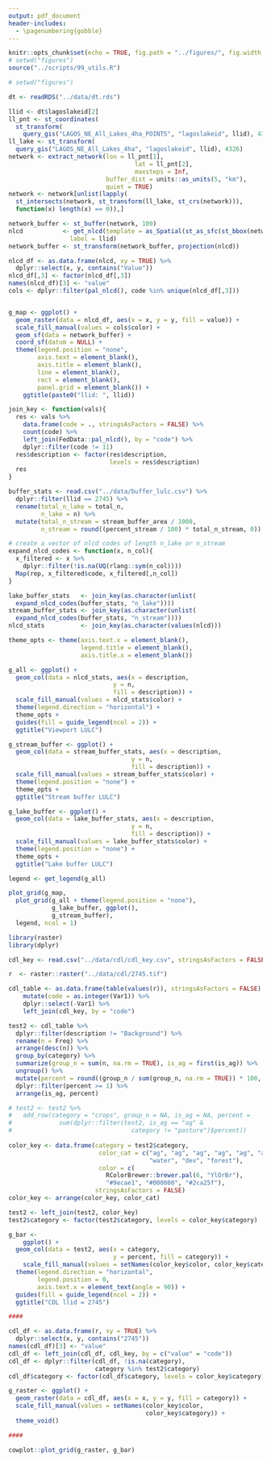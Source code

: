 ```yaml
---
output: pdf_document
header-includes: 
  - \pagenumbering{gobble}
---
```


```r
knitr::opts_chunk$set(echo = TRUE, fig.path = "../figures/", fig.width = 7, fig.height = 7)
# setwd("figures")
source("../scripts/99_utils.R")
```

```r
# setwd("figures")

dt <- readRDS("../data/dt.rds")

llid <- dt$lagoslakeid[2]
ll_pnt <- st_coordinates(
  st_transform(
    query_gis("LAGOS_NE_All_Lakes_4ha_POINTS", "lagoslakeid", llid), 4326))
ll_lake <- st_transform(
  query_gis("LAGOS_NE_All_Lakes_4ha", "lagoslakeid", llid), 4326)
network <- extract_network(lon = ll_pnt[1], 
                                   lat = ll_pnt[2], 
                                   maxsteps = Inf, 
                           buffer_dist = units::as_units(5, "km"),
                           quiet = TRUE)
network <- network[unlist(lapply(
  st_intersects(network, st_transform(ll_lake, st_crs(network))), 
  function(x) length(x) == 0)),]

network_buffer <- st_buffer(network, 100)
nlcd           <- get_nlcd(template = as_Spatial(st_as_sfc(st_bbox(network_buffer))), 
                 label = llid)
network_buffer <- st_transform(network_buffer, projection(nlcd))

nlcd_df <- as.data.frame(nlcd, xy = TRUE) %>%
  dplyr::select(x, y, contains("Value"))
nlcd_df[,3] <- factor(nlcd_df[,3])
names(nlcd_df)[3] <- "value"
cols <- dplyr::filter(pal_nlcd(), code %in% unique(nlcd_df[,3]))


g_map <- ggplot() + 
  geom_raster(data = nlcd_df, aes(x = x, y = y, fill = value)) +
  scale_fill_manual(values = cols$color) +
  geom_sf(data = network_buffer) +
  coord_sf(datum = NULL) +
  theme(legend.position = "none", 
        axis.text = element_blank(), 
        axis.title = element_blank(), 
        line = element_blank(), 
        rect = element_blank(), 
        panel.grid = element_blank()) +
    ggtitle(paste0("llid: ", llid))

join_key <- function(vals){
  res <- vals %>%
    data.frame(code = ., stringsAsFactors = FALSE) %>% 
    count(code) %>%
    left_join(FedData::pal_nlcd(), by = "code") %>%
    dplyr::filter(code != 11)
  res$description <- factor(res$description, 
                            levels = res$description)
  res
} 

buffer_stats <- read.csv("../data/buffer_lulc.csv") %>%
  dplyr::filter(llid == 2745) %>%
  rename(total_n_lake = total_n, 
         n_lake = n) %>%
  mutate(total_n_stream = stream_buffer_area / 1000, 
         n_stream = round((percent_stream / 100) * total_n_stream, 0))

# create a vector of nlcd codes of length n_lake or n_stream
expand_nlcd_codes <- function(x, n_col){
  x_filtered <- x %>%
    dplyr::filter(!is.na(UQ(rlang::sym(n_col))))
  Map(rep, x_filtered$code, x_filtered[,n_col])  
}

lake_buffer_stats   <- join_key(as.character(unlist(
  expand_nlcd_codes(buffer_stats, "n_lake"))))
stream_buffer_stats <- join_key(as.character(unlist(
  expand_nlcd_codes(buffer_stats, "n_stream"))))
nlcd_stats          <- join_key(as.character(values(nlcd)))  

theme_opts <- theme(axis.text.x = element_blank(), 
                    legend.title = element_blank(), 
                    axis.title.x = element_blank())

g_all <- ggplot() + 
  geom_col(data = nlcd_stats, aes(x = description, 
                             y = n, 
                             fill = description)) +
  scale_fill_manual(values = nlcd_stats$color) +
  theme(legend.direction = "horizontal") +
  theme_opts +
  guides(fill = guide_legend(ncol = 2)) +
  ggtitle("Viewport LULC")

g_stream_buffer <- ggplot() + 
  geom_col(data = stream_buffer_stats, aes(x = description, 
                                  y = n, 
                                  fill = description)) +
  scale_fill_manual(values = stream_buffer_stats$color) +
  theme(legend.position = "none") +
  theme_opts +
  ggtitle("Stream buffer LULC")

g_lake_buffer <- ggplot() + 
  geom_col(data = lake_buffer_stats, aes(x = description, 
                                  y = n, 
                                  fill = description)) +
  scale_fill_manual(values = lake_buffer_stats$color) +
  theme(legend.position = "none") +
  theme_opts +
  ggtitle("Lake buffer LULC")

legend <- get_legend(g_all)

plot_grid(g_map, 
  plot_grid(g_all + theme(legend.position = "none"),
            g_lake_buffer, ggplot(),
            g_stream_buffer), 
  legend, ncol = 1) 

```

```r
library(raster)
library(dplyr)

cdl_key <- read.csv("../data/cdl/cdl_key.csv", stringsAsFactors = FALSE)

r  <- raster::raster("../data/cdl/2745.tif")

cdl_table <- as.data.frame(table(values(r)), stringsAsFactors = FALSE) %>%
    mutate(code = as.integer(Var1)) %>%
    dplyr::select(-Var1) %>%
    left_join(cdl_key, by = "code") 

test2 <- cdl_table %>% 
  dplyr::filter(description != "Background") %>%
  rename(n = Freq) %>%
  arrange(desc(n)) %>%
  group_by(category) %>%
  summarize(group_n = sum(n, na.rm = TRUE), is_ag = first(is_ag)) %>%
  ungroup() %>%
  mutate(percent = round((group_n / sum(group_n, na.rm = TRUE)) * 100, 0)) %>%
  dplyr::filter(percent >= 1) %>%
  arrange(is_ag, percent) 

# test2 <- test2 %>%
#   add_row(category = "crops", group_n = NA, is_ag = NA, percent = 
#             sum(dplyr::filter(test2, is_ag == "ag" & 
#                                 category != "pasture")$percent))
  
color_key <- data.frame(category = test2$category, 
                         color_cat = c("ag", "ag", "ag", "ag", "ag", "ag", 
                                       "water", "dev", "forest"),
                         color = c(
                           RColorBrewer::brewer.pal(6, "YlOrBr"), 
                           "#9ecae1", "#000000", "#2ca25f"),
                        stringsAsFactors = FALSE)
color_key <- arrange(color_key, color_cat)

test2 <- left_join(test2, color_key)
test2$category <- factor(test2$category, levels = color_key$category)

g_bar <- 
    ggplot() + 
  geom_col(data = test2, aes(x = category, 
                             y = percent, fill = category)) +
    scale_fill_manual(values = setNames(color_key$color, color_key$category)) +
  theme(legend.direction = "horizontal", 
        legend.position = 0,
        axis.text.x = element_text(angle = 90)) +
  guides(fill = guide_legend(ncol = 2)) +
  ggtitle("CDL llid = 2745")

####

cdl_df <- as.data.frame(r, xy = TRUE) %>%
  dplyr::select(x, y, contains("2745"))
names(cdl_df)[3] <- "value"
cdl_df <- left_join(cdl_df, cdl_key, by = c("value" = "code")) 
cdl_df <- dplyr::filter(cdl_df, !is.na(category), 
                        category %in% test2$category)
cdl_df$category <- factor(cdl_df$category, levels = color_key$category)

g_raster <- ggplot() + 
  geom_raster(data = cdl_df, aes(x = x, y = y, fill = category)) +
  scale_fill_manual(values = setNames(color_key$color, 
                                      color_key$category)) +
  theme_void()

####

cowplot::plot_grid(g_raster, g_bar)

```
